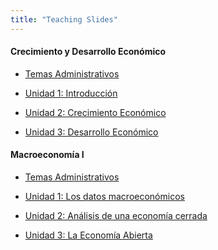 ```yaml
---
title: "Teaching Slides"
---
```


#### Crecimiento y Desarrollo Económico

- [Temas Administrativos](https://mauriciotejada.com/crecimiento_y_desarrollo_slides/0_temas_administrativos/)

- [Unidad 1: Introducción](https://mauriciotejada.com/crecimiento_y_desarrollo_slides/1_hechos_estilizados/)

- [Unidad 2: Crecimiento Económico](https://mauriciotejada.com/crecimiento_y_desarrollo_slides/2_crecimiento_economico/)

- [Unidad 3: Desarrollo Económico](https://mauriciotejada.com/crecimiento_y_desarrollo_slides/3_desarrollo_economico/)

#### Macroeconomía I

- [Temas Administrativos](https://mauriciotejada.com/macroeconomics_i_slides/0_temas_administrativos/)

- [Unidad 1: Los datos macroeconómicos](https://mauriciotejada.com/macroeconomics_i_slides/1_los_datos_macro/)

- [Unidad 2: Análisis de una economía cerrada](https://mauriciotejada.com/macroeconomics_i_slides/2_eco_cerrada/)

- [Unidad 3: La Economía Abierta](https://mauriciotejada.com/macroeconomics_i_slides/3_eco_abierta/)